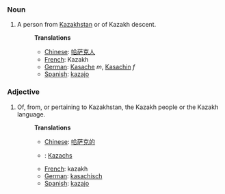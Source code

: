 ===Noun===
#A person from [[Kazakhstan]] or of Kazakh descent.
#:'''Translations'''
#:*[[Chinese]]: [[哈萨克人]]
#:*[[French]]: Kazakh
#:*[[German]]: [[Kasache]] ''m'', [[Kasachin]] ''f''
#:*[[Spanish]]: [[kazajo]]

===Adjective===
#Of, from, or pertaining to Kazakhstan, the Kazakh people or the Kazakh language.
#:'''Translations'''
#:*[[Chinese]]: [[哈萨克的]]
#:*{{msg:nl}}: [[Kazachs]]
#:*[[French]]: kazakh
#:*[[German]]: [[kasachisch]]
#:*[[Spanish]]: [[kazajo]]